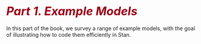 # <i style="font-size: 110%; color:#990017;">Part 1. Example Models</i> {.unnumbered #example-models.part}

In this part of the book, we survey a range of example models,
with the goal of illustrating how to code them efficiently in Stan.
